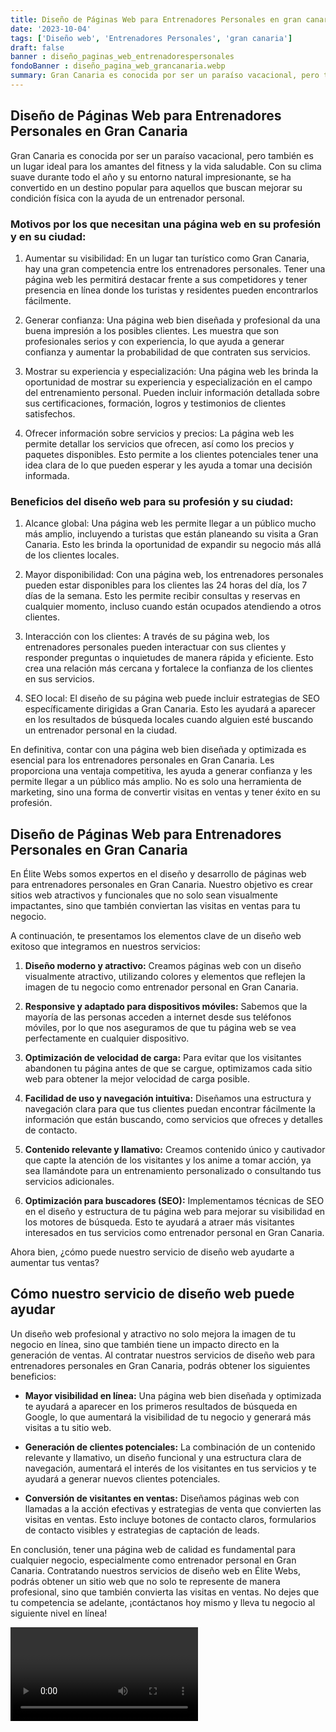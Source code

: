 ```yaml
---
title: Diseño de Páginas Web para Entrenadores Personales en gran canaria
date: '2023-10-04'
tags: ['Diseño web', 'Entrenadores Personales', 'gran canaria']
draft: false
banner : diseño_paginas_web_entrenadorespersonales
fondoBanner : diseño_pagina_web_grancanaria.webp
summary: Gran Canaria es conocida por ser un paraíso vacacional, pero también es un lugar ideal para los amantes del fitness y la vida saludable. Con su clima suave durante todo el año y su entorno natural impresionante, se ha convertido en un destino popular para aquellos que buscan mejorar su condición física con la ayuda de un entrenador personal.
---
```


## Diseño de Páginas Web para Entrenadores Personales en Gran Canaria

Gran Canaria es conocida por ser un paraíso vacacional, pero también es un lugar ideal para los amantes del fitness y la vida saludable. Con su clima suave durante todo el año y su entorno natural impresionante, se ha convertido en un destino popular para aquellos que buscan mejorar su condición física con la ayuda de un entrenador personal.

### Motivos por los que necesitan una página web en su profesión y en su ciudad:

1. Aumentar su visibilidad: En un lugar tan turístico como Gran Canaria, hay una gran competencia entre los entrenadores personales. Tener una página web les permitirá destacar frente a sus competidores y tener presencia en línea donde los turistas y residentes pueden encontrarlos fácilmente.

2. Generar confianza: Una página web bien diseñada y profesional da una buena impresión a los posibles clientes. Les muestra que son profesionales serios y con experiencia, lo que ayuda a generar confianza y aumentar la probabilidad de que contraten sus servicios.

3. Mostrar su experiencia y especialización: Una página web les brinda la oportunidad de mostrar su experiencia y especialización en el campo del entrenamiento personal. Pueden incluir información detallada sobre sus certificaciones, formación, logros y testimonios de clientes satisfechos.

4. Ofrecer información sobre servicios y precios: La página web les permite detallar los servicios que ofrecen, así como los precios y paquetes disponibles. Esto permite a los clientes potenciales tener una idea clara de lo que pueden esperar y les ayuda a tomar una decisión informada.

### Beneficios del diseño web para su profesión y su ciudad:

1. Alcance global: Una página web les permite llegar a un público mucho más amplio, incluyendo a turistas que están planeando su visita a Gran Canaria. Esto les brinda la oportunidad de expandir su negocio más allá de los clientes locales.

2. Mayor disponibilidad: Con una página web, los entrenadores personales pueden estar disponibles para los clientes las 24 horas del día, los 7 días de la semana. Esto les permite recibir consultas y reservas en cualquier momento, incluso cuando están ocupados atendiendo a otros clientes.

3. Interacción con los clientes: A través de su página web, los entrenadores personales pueden interactuar con sus clientes y responder preguntas o inquietudes de manera rápida y eficiente. Esto crea una relación más cercana y fortalece la confianza de los clientes en sus servicios.

4. SEO local: El diseño de su página web puede incluir estrategias de SEO específicamente dirigidas a Gran Canaria. Esto les ayudará a aparecer en los resultados de búsqueda locales cuando alguien esté buscando un entrenador personal en la ciudad.

En definitiva, contar con una página web bien diseñada y optimizada es esencial para los entrenadores personales en Gran Canaria. Les proporciona una ventaja competitiva, les ayuda a generar confianza y les permite llegar a un público más amplio. No es solo una herramienta de marketing, sino una forma de convertir visitas en ventas y tener éxito en su profesión.

<GifSeo />

<Cta />

## Diseño de Páginas Web para Entrenadores Personales en Gran Canaria

En Élite Webs somos expertos en el diseño y desarrollo de páginas web para entrenadores personales en Gran Canaria. Nuestro objetivo es crear sitios web atractivos y funcionales que no solo sean visualmente impactantes, sino que también conviertan las visitas en ventas para tu negocio.

A continuación, te presentamos los elementos clave de un diseño web exitoso que integramos en nuestros servicios:

1. **Diseño moderno y atractivo:** Creamos páginas web con un diseño visualmente atractivo, utilizando colores y elementos que reflejen la imagen de tu negocio como entrenador personal en Gran Canaria.

2. **Responsive y adaptado para dispositivos móviles:** Sabemos que la mayoría de las personas acceden a internet desde sus teléfonos móviles, por lo que nos aseguramos de que tu página web se vea perfectamente en cualquier dispositivo.

3. **Optimización de velocidad de carga:** Para evitar que los visitantes abandonen tu página antes de que se cargue, optimizamos cada sitio web para obtener la mejor velocidad de carga posible.

4. **Facilidad de uso y navegación intuitiva:** Diseñamos una estructura y navegación clara para que tus clientes puedan encontrar fácilmente la información que están buscando, como servicios que ofreces y detalles de contacto.

5. **Contenido relevante y llamativo:** Creamos contenido único y cautivador que capte la atención de los visitantes y los anime a tomar acción, ya sea llamándote para un entrenamiento personalizado o consultando tus servicios adicionales.

6. **Optimización para buscadores (SEO):** Implementamos técnicas de SEO en el diseño y estructura de tu página web para mejorar su visibilidad en los motores de búsqueda. Esto te ayudará a atraer más visitantes interesados en tus servicios como entrenador personal en Gran Canaria.

Ahora bien, ¿cómo puede nuestro servicio de diseño web ayudarte a aumentar tus ventas?

## Cómo nuestro servicio de diseño web puede ayudar

Un diseño web profesional y atractivo no solo mejora la imagen de tu negocio en línea, sino que también tiene un impacto directo en la generación de ventas. Al contratar nuestros servicios de diseño web para entrenadores personales en Gran Canaria, podrás obtener los siguientes beneficios:

- **Mayor visibilidad en línea:** Una página web bien diseñada y optimizada te ayudará a aparecer en los primeros resultados de búsqueda en Google, lo que aumentará la visibilidad de tu negocio y generará más visitas a tu sitio web.

- **Generación de clientes potenciales:** La combinación de un contenido relevante y llamativo, un diseño funcional y una estructura clara de navegación, aumentará el interés de los visitantes en tus servicios y te ayudará a generar nuevos clientes potenciales.

- **Conversión de visitantes en ventas:** Diseñamos páginas web con llamadas a la acción efectivas y estrategias de venta que convierten las visitas en ventas. Esto incluye botones de contacto claros, formularios de contacto visibles y estrategias de captación de leads.

En conclusión, tener una página web de calidad es fundamental para cualquier negocio, especialmente como entrenador personal en Gran Canaria. Contratando nuestros servicios de diseño web en Élite Webs, podrás obtener un sitio web que no solo te represente de manera profesional, sino que también convierta las visitas en ventas. No dejes que tu competencia se adelante, ¡contáctanos hoy mismo y lleva tu negocio al siguiente nivel en línea!

<Video />

<CtaBot job='Entrenadores Personales' city='gran canaria'/>

<Gmaps query='gran canaria+españa+maps' />
